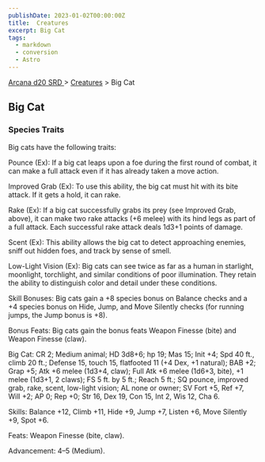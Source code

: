 ```yaml
---
publishDate: 2023-01-02T00:00:00Z
title:  Creatures
excerpt: Big Cat
tags:
  - markdown
  - conversion
  - Astro
---
```


[ Arcana d20 SRD ](/#arcanaD20) > [ Creatures](arcana-d20-srd-creatures-index) > Big Cat

##  Big Cat

###  Species Traits

Big cats have the following traits:

Pounce (Ex): If a big cat leaps upon a foe during the first round of combat,
it can make a full attack even if it has already taken a move action.

Improved Grab (Ex): To use this ability, the big cat must hit with its bite
attack. If it gets a hold, it can rake.

Rake (Ex): If a big cat successfully grabs its prey (see Improved Grab,
above), it can make two rake attacks (+6 melee) with its hind legs as part of
a full attack. Each successful rake attack deals 1d3+1 points of damage.

Scent (Ex): This ability allows the big cat to detect approaching enemies,
sniff out hidden foes, and track by sense of smell.

Low-Light Vision (Ex): Big cats can see twice as far as a human in starlight,
moonlight, torchlight, and similar conditions of poor illumination. They
retain the ability to distinguish color and detail under these conditions.

Skill Bonuses: Big cats gain a +8 species bonus on Balance checks and a +4
species bonus on Hide, Jump, and Move Silently checks (for running jumps, the
Jump bonus is +8).

Bonus Feats: Big cats gain the bonus feats Weapon Finesse (bite) and Weapon
Finesse (claw).

Big Cat: CR 2; Medium animal; HD 3d8+6; hp 19; Mas 15; Init +4; Spd 40 ft.,
climb 20 ft.; Defense 15, touch 15, flatfooted 11 (+4 Dex, +1 natural); BAB
+2; Grap +5; Atk +6 melee (1d3+4, claw); Full Atk +6 melee (1d6+3, bite), +1
melee (1d3+1, 2 claws); FS 5 ft. by 5 ft.; Reach 5 ft.; SQ pounce, improved
grab, rake, scent, low-light vision; AL none or owner; SV Fort +5, Ref +7,
Will +2; AP 0; Rep +0; Str 16, Dex 19, Con 15, Int 2, Wis 12, Cha 6.

Skills: Balance +12, Climb +11, Hide +9, Jump +7, Listen +6, Move Silently +9,
Spot +6.

Feats: Weapon Finesse (bite, claw).

Advancement: 4–5 (Medium).

